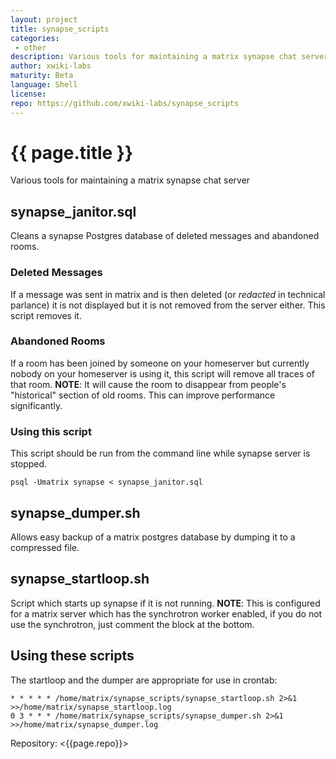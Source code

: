 ```yaml
---
layout: project
title: synapse_scripts
categories: 
 - other
description: Various tools for maintaining a matrix synapse chat server
author: xwiki-labs
maturity: Beta
language: Shell
license: 
repo: https://github.com/xwiki-labs/synapse_scripts
---
```


# {{ page.title }}
Various tools for maintaining a matrix synapse chat server

## synapse_janitor.sql
Cleans a synapse Postgres database of deleted messages and abandoned rooms.

### Deleted Messages
If a message was sent in matrix and is then deleted (or *redacted* in technical parlance) it is not displayed but it is not removed from the server either. This script removes it.

### Abandoned Rooms
If a room has been joined by someone on your homeserver but currently nobody on your homeserver is using it, this script will remove all traces of that room. **NOTE**: It will cause the room to disappear from people's "historical" section of old rooms.
This can improve performance significantly.

### Using this script
This script should be run from the command line while synapse server is stopped.

```
psql -Umatrix synapse < synapse_janitor.sql
```

## synapse_dumper.sh
Allows easy backup of a matrix postgres database by dumping it to a compressed file.

## synapse_startloop.sh
Script which starts up synapse if it is not running. **NOTE**: This is configured for a matrix server which has the synchrotron
worker enabled, if you do not use the synchrotron, just comment the block at the bottom.

## Using these scripts

The startloop and the dumper are appropriate for use in crontab:

```
* * * * * /home/matrix/synapse_scripts/synapse_startloop.sh 2>&1 >>/home/matrix/synapse_startloop.log
0 3 * * * /home/matrix/synapse_scripts/synapse_dumper.sh 2>&1 >>/home/matrix/synapse_dumper.log
```

Repository: <{{page.repo}}>
